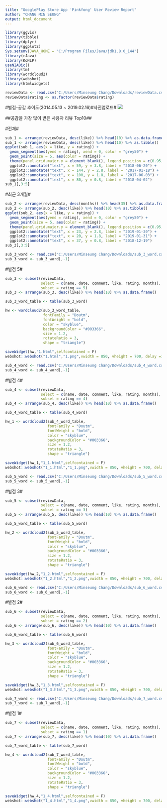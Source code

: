 ```yaml
---
title: "GooglePlay Store App 'Pinkfong' User Review Report"
author: "CHANG MIN SEUNG"
output: html_document
---
```


```r
library(ggvis)
library(tibble)
library(dplyr)
library(ggplot2)
Sys.setenv(JAVA_HOME = "C:/Program Files/Java/jdk1.8.0_144")
library(rJava) 
library(KoNLP) 
useNIADic()
library(tm)
library(wordcloud2)
library(webshot) 
library(htmlwidgets) 
```

```r
reviewData <- read.csv("C:/Users/Minseung Chang/Downloads/reviewData.csv")
reviewData$rating <- as.factor(reviewData$rating)
```

#별점-공감 추이도(2014.05.13 ~ 2019.02.16)#사진업로드#
![](E:/Rplot.jpeg)

  ##공감을 가장 많이 받은 사용자 리뷰 Top10##
  
#전체#
```r
sub_1 <- arrange(reviewData, desc(like)) %>% head(10) %>% as.data.frame()
sub_1 <- arrange(reviewData, desc(like)) %>% head(10) %>% as.tibble()
ggplot(sub_1, aes(x = like, y = rating)) + 
  geom_segment(aes(yend = rating), xend = 0, color = "grey50") + 
  geom_point(size = 5, aes(color = rating)) + 
  theme(panel.grid.major.y = element_blank(), legend.position = c(0.95, 0.25), legend.justification = c(1, 0.5)) +
  ggplot2::annotate("text", x = 59, y = 3.8, label = "2018-06-20") +
  ggplot2::annotate("text", x = 144, y = 2.8, label = "2017-01-18") +
  ggplot2::annotate("text", x = 100, y = 1.8, label = "2017-06-03") +
  ggplot2::annotate("text", x = 80, y = 0.8, label = "2018-04-02")
sub_1[,3:5]
```

#최근 3개월#
```r
sub_2 <- arrange(reviewData, desc(months)) %>% head(35) %>% as.data.frame()
sub_2 <- arrange(sub_2, desc(like)) %>% head(10) %>% as.tibble()
ggplot(sub_2, aes(x = like, y = rating)) + 
  geom_segment(aes(yend = rating), xend = 0, color = "grey50") + 
  geom_point(size = 5, aes(color = rating)) + 
  theme(panel.grid.major.y = element_blank(), legend.position = c(0.95, 0.75), legend.justification = c(1, 0.5)) +
  ggplot2::annotate("text", x = 23, y = 2.8, label = "2019-01-30") +
  ggplot2::annotate("text", x = 20, y = 1.8, label = "2019-01-31") +
  ggplot2::annotate("text", x = 37, y = 0.8, label = "2018-12-19")  
sub_2[,3:5]
```

```r
sub_3_word <- read.csv("C:/Users/Minseung Chang/Downloads/sub_3_word.csv")
sub_3_word <- sub_3_word[,-1]
```

#별점 5#
```r
sub_3 <- subset(reviewData,
                select = c(name, date, comment, like, rating, months),
                subset = rating == 5)
sub_3 <- arrange(sub_3, desc(like)) %>% head(10) %>% as.data.frame()

sub_3_word_table <- table(sub_3_word)

hw <- wordcloud2(sub_3_word_table,
                 fontFamily = "Doutm",
                 fontWeight = "bold",
                 color = "skyblue",
                 backgroundColor = "#003366",
                 size = 1.2,
                 rotateRatio = 3,
                 shape = "triangle")

saveWidget(hw,"1.html",selfcontained = F)
webshot::webshot("1.html","1.png",vwidth = 850, vheight = 700, delay =10)
```

```r
sub_4_word <- read.csv("C:/Users/Minseung Chang/Downloads/sub_4_word.csv")
sub_4_word <- sub_4_word[,-1]
```

#별점 4#
```r
sub_4 <- subset(reviewData,
                select = c(name, date, comment, like, rating, months),
                subset = rating == 4)
sub_4 <- arrange(sub_4, desc(like)) %>% head(10) %>% as.data.frame()

sub_4_word_table <- table(sub_4_word)

hw_1 <- wordcloud2(sub_4_word_table,
                   fontFamily = "Doutm",
                   fontWeight = "bold",
                   color = "skyblue",
                   backgroundColor = "#003366",
                   size = 1.2,
                   rotateRatio = 3,
                   shape = "triangle")

saveWidget(hw_1,"1_1.html",selfcontained = F)
webshot::webshot("1_1.html","1_1.png",vwidth = 850, vheight = 700, delay =10)
```

```r
sub_5_word <- read.csv("C:/Users/Minseung Chang/Downloads/sub_5_word.csv")
sub_5_word <- sub_5_word[,-1]
```

#별점 3#
```r
sub_5 <- subset(reviewData,
                select = c(name, date, comment, like, rating, months),
                subset = rating == 3)
sub_5 <- arrange(sub_5, desc(like)) %>% head(10) %>% as.data.frame() 

sub_5_word_table <- table(sub_5_word)

hw_2 <- wordcloud2(sub_5_word_table,
                   fontFamily = "Doutm",
                   fontWeight = "bold",
                   color = "skyblue",
                   backgroundColor = "#003366",
                   size = 1.2,
                   rotateRatio = 3,
                   shape = "triangle")

saveWidget(hw_2,"1_2.html",selfcontained = F)
webshot::webshot("1_2.html","1_2.png",vwidth = 850, vheight = 700, delay =10)
```

```r
sub_6_word <- read.csv("C:/Users/Minseung Chang/Downloads/sub_6_word.csv")
sub_6_word <- sub_6_word[,-1]
```

#별점 2#
```r
sub_6 <- subset(reviewData,
                select = c(name, date, comment, like, rating, months),
                subset = rating == 2)
sub_6 <- arrange(sub_6, desc(like)) %>% head(10) %>% as.data.frame()

sub_6_word_table <- table(sub_6_word)

hw_3 <- wordcloud2(sub_6_word_table,
                   fontFamily = "Doutm",
                   fontWeight = "bold",
                   color = "skyblue",
                   backgroundColor = "#003366",
                   size = 1.2,
                   rotateRatio = 3,
                   shape = "triangle")

saveWidget(hw_3,"1_3.html",selfcontained = F)
webshot::webshot("1_3.html","1_3.png",vwidth = 850, vheight = 700, delay =10)
```

```r
sub_7_word <- read.csv("C:/Users/Minseung Chang/Downloads/sub_7_word.csv")
sub_7_word <- sub_7_word[,-1]
```

#별점 1#
```r
sub_7 <- subset(reviewData,
                select = c(name, date, comment, like, rating, months),
                subset = rating == 1)
sub_7 <- arrange(sub_7, desc(like)) %>% head(10) %>% as.data.frame() 

sub_7_word_table <- table(sub_7_word)

hw_4 <- wordcloud2(sub_7_word_table,
                   fontFamily = "Doutm",
                   fontWeight = "bold",
                   color = "skyblue",
                   backgroundColor = "#003366",
                   size = 1.2,
                   rotateRatio = 3,
                   shape = "triangle")

saveWidget(hw_4,"1_4.html",selfcontained = F)
webshot::webshot("1_4.html","1_4.png",vwidth = 850, vheight = 700, delay =10)
```